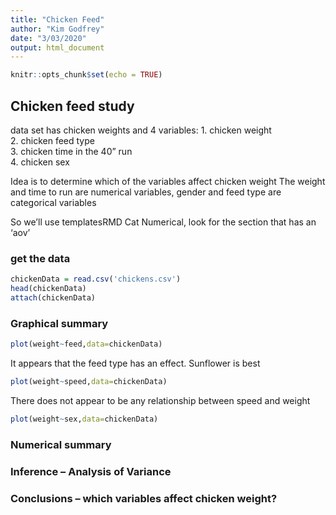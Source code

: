 ```yaml
---
title: "Chicken Feed"
author: "Kim Godfrey"
date: "3/03/2020"
output: html_document
---
```


```r
knitr::opts_chunk$set(echo = TRUE)

```

##  Chicken feed study  

data set has chicken weights and 4 variables:
  1.  chicken weight  
  2.  chicken feed type  
  3.  chicken time in the 40" run  
  4.  chicken sex   

Idea is to determine which of the variables affect chicken weight 
The weight and time to run are numerical variables, gender and feed type are categorical variables

So we'll use templatesRMD Cat Numerical, look for the section that has an 'aov'

<!-- This question is like a bunch of t-tests, but instead of doing the t-test a bunch of times we use ANOVA to do all the comparisons at once!  !-->

### get the data


```r
chickenData = read.csv('chickens.csv')
head(chickenData)
attach(chickenData)
```

### Graphical summary

```r
plot(weight~feed,data=chickenData)
```

It appears that the feed type has an effect. Sunflower is best  
<!-- plot chicken weight against each of the three explanatory variables.  Weight against a categorial varable is a boxplot, weight against a numerical variable is a scatter plot !-->

```r
plot(weight~speed,data=chickenData)
```

There does not appear to be any relationship between speed and weight  

```r
plot(weight~sex,data=chickenData)
```
  

### Numerical summary



### Inference -- Analysis of Variance



###  Conclusions  -- which variables affect chicken weight?




